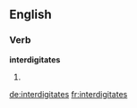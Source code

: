 ==English==

===Verb===
'''interdigitates'''

# {{third-person singular of|[[interdigitate]]}}

[[de:interdigitates]]
[[fr:interdigitates]]